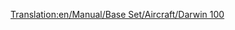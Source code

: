 [[Translation:en/Manual/Base Set/Aircraft/Darwin 100]]

{{fr/Manual/Base Set/Aircraft/Avion|Nom=Darwin 100
|Image=[[File:en/Manual/Base Set/Aircraft/Boeing727.png|FPP Dart]]
|Coût=36 919 (73 828)
|Vitesse=947 km/h (592 MPH)
|Entretien=6 750 (13 500)
|Conception=1962
|Vie=25
|Capacité=170 passagers & 35 sacs de courrier
|Description=Premier avion Darwin, le nouveau nom pour les Boeings.
|Réalité=[https://www.wikipedia.org/wiki/fr:Boeing 727 Boeing 727]
}}
